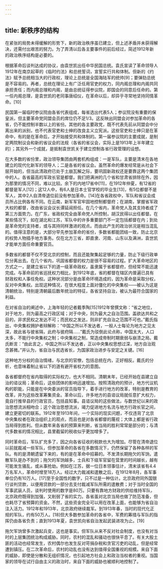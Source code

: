 ```yaml
---
---
---
```

title: 新秩序的结构
---



在紧张的局势未得缓解的形势下，新的政治秩序虽已建立，但上述矛盾并未获得解决，还需付出艰苦的努力。为了弄清以后各主要事件的前后经过，简述1912年新的政治秩序结构是必要的。

根据革命后谈判达成的协议，由袁世凯出任中华民国总统。袁氏宣读了革命领导人1912年在南京起草的《临时约法》和总统誓词，宣誓实行共和体制。但新的《约法》赋予总统相当大的行政权，理论上总统是全国海陆军的统帅[9]；要弹劾总统是不容易的。再者，总统在理论上有广泛任用官吏的权力，同内阁总理和内阁共同承担责任；而内阁总理和内阁，是由总统征得参议院，即国会的同意后任命的。第一任内阁总理，是袁世凯的老同事唐绍仪，在革命以后，却异乎寻常地坚持同情革命。[10]

民国第一届临时参议院由各省代表组成，每省选出代表5人；参议院没有重要的保皇派，但主要革命党同盟会员的席位仍不足1/3。这反映出同盟会对参加革命的各省，仍不能控制半数以上的省份。其他的各主要政党，既不代表先前从同盟会中分离出来的派别，也不代表官吏和士绅的改良主义立宪派。这些官吏和士绅只是在革命中，有的是在革命后，才开始接受共和体制的。第一届参议院的主要成就，是制定两院制议会和新的省议会的法规（各省的省议会，实际上是1913年上半年建立的）；其另外一个成就，是抵制袁世凯关于建立控制各省行政管理的设想。

在大多数的省份里，政治领导集团由两套机构组成：一是军队，主要是清末在各地建立的现代化新军的领导人；二是各省的省议会。虽然革命的爆发经常是从社会下层开始的，但当此清政府已处于土崩瓦解之际，要巩固新政权还是要靠这两个集团中的人。各省最高的军政长官是都督。我们把满洲的几个省和甘肃省排除在外，因为那里的情况不同，难以比较。余下的内地17省中[11]，在1912年仲夏，有12省的都督是军人[12]；这12人中，有6人是日本士官学校的毕业生[13]，有5位都督不是军人，其中2人自清帝退位前没有参加革命。[14]在各省政权中，军队和省议会成员所占比例各有不同。在云南，新军军官牢固地控制都督府；在湖南，掌握省军政大权的都督，改由省议会议长谭延闿担任。在几个省内，革命党人及其支持者成了第三方面势力。在广东，省政权完全由革命党人所控制，胡汉民得以出任都督。在某些情况下，如在湖北和江苏，军队中的许多重要部门不一定包括都督在内；到处是革命党的支持者，或与其持同样激进的观点。而由此产生的政治状况是相当混乱的。值得注意的是，大部分早先参加革命的省份，多数省都能团结一致，防止北京的权势人物插手地方事务。仅在北方三省，即直隶、河南、山东以及满洲，袁世凯才能单方面任命重要官员。

多数省的都督不仅不受北京的控制，而且还能聚集起足够的力量，防止下级行政单位分离出去。在几个省内，巩固省都督的权力是很不容易的过程。扩大革命地区的方式之一，是建立省以下的道一级革命政权，虽隶属于省都督府，但经常不能迅速完成。与革命前的省巡抚权力相比，到1912年底，省的都督在辖区内普遍已具有财政权和人事任免权。这种状况部分是由革命环境造成的，因为革命是采取分权，反对中央集权。出现这种情况，在很大程度上面对僵化的中央集权——被认为这是清朝统治，特别是清朝最后数年统治的特征，各省坚持自治，被认为最符合国家的利益。

在对省自治的阐述中，上海年轻的记者戴季陶[15]1912年曾撰文称：“省之地位，对于地方，则为最高之行政区域；对于中央，则为最大之自治范围。盖欲达共和之目的，非求民权之发达不可；而民权之发达，则非扩充自治之范围不可也。”戴氏指出，中央集权拥护者辩解称：“中国之所以不发达者，一般人士每论为地方之见太深，故此省与彼省隔，此府与彼府隔……”戴氏为驳倒此论点称，中国太大，人口太多，不能行中央集权之制；中央集权之制，常造成帝制时期衰弱与崩溃之局。戴氏断言：“由此言之，中国之所以不发达者，正以中央集权思想过深，地方自治观念甚微。”并认为，省自治与民选省长，为国家政治进步与安定之关键。[16]

这种地方分权的自治情绪，与北京的官僚，包括总统在内，正好相反。戴氏的分析，也意味着制止省以下的道有避开省权力的意图。

各省都督府在省内取得的实际权力，也大不相同。清朝末年，已经开始在县建立自治的谘议局；革命后，这些团体的影响迅速增加。按照清政府的预计，地方代议机构的职能，只能是在中央委派的官员指导下，着手进行地方的改革，特别是教育的改革，并为这些改革筹集资金。革命以后，许多地方的县谘议局就任意扩大权力，竟自行推举县的行政官员，包括县知事。县谘议局的这些做法，与数世纪以来的政治思想流派相吻合；这个政治思想流派，竭力促进地方名流与地方行政长官之间，建立更密切的联系。1912年至1913年间，一个实际的现实问题，不仅违背了北京中央集权者在政治组织上的观点，而且也是对各省都督的蔑视；大体上都是省行政当局得到胜利。但从数年来各省的预算来判断，省当局的胜利常常是部分的；与清代多数省的情况相比，县里截留的税收似乎更加增多了。

同时革命后，军队扩充多了，因之向各省征收的税款也大为增加。尽管在清帝退位以前就裁减一些军队，但参加革命的各省在多数情况下，仍然保留了各种各样的军队。有的是清朝遗留下来的，有的是在革命中招募的。不发清长期拖欠的军饷，遣散军队是办不到的；拖欠的军饷越多，士兵和下级军官留在营里的时间越长，越有可能发生骚乱，或从事抢劫。例如在江苏，据一位日本领事估计，清末该省有4.4万名军人，革命时增至18万人。经过大力裁减和遣散之后，在1912年8月，各军事单位仍有10万人。[17]至于全国性的数字，只不过是一种估计。北京政府同外国银行谈判贷款，以便用贷款的一部分去支付裁减军队所需的遣散费；对于当时全国的军事武装人员，谈判时使用的数字是80万。只要有靠地方财政的供给维持军队，北京政府既得到加强，又削弱了省的实力。各省虽对北京当局也做了防范准备，但也耗尽了省预算的资金。不然，这些资金完全可以用在改革上面，也能够为省自治注入活力。1912年和1913年，北京政府继续裁军。到1913年春，当时的现代化正规的军队，约有50万人。[18]但大多数参加革命的各省中，军费的筹措与军队的指挥仍由各省负责；直到1913年夏，袁世凯向省自治发起武装进攻为止。[19]

拖欠军饷曾多次激起兵变，这也是事实。但军队从来不反对社会制度，也没有对当时的上层集团统治构成威胁。同时，农村的混乱和骚动也很快平息了。有关大股土匪的活动也经常发生，农村偶尔也发生反对苛捐杂税和贪官污吏的动乱，但是经常遭到镇压。在二次革命后，农村的动乱也没有达到值得全国重视的规模。来自下面的威胁，即使是分散和无组织情况，也引起地方社会上和政治当权者的重视。当国家的领导在试行自由主义的政治时，来自下面的威胁也被顺利地控制了。
